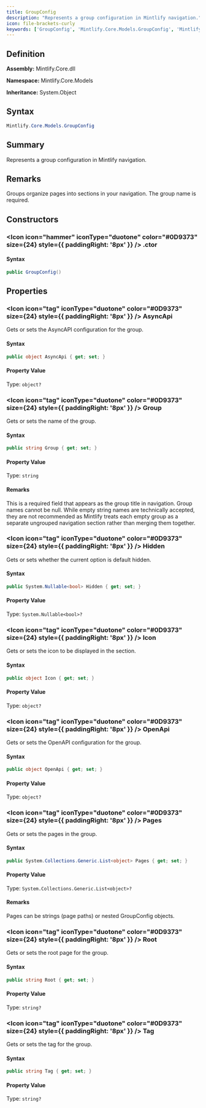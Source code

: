 ```yaml
---
title: GroupConfig
description: "Represents a group configuration in Mintlify navigation."
icon: file-brackets-curly
keywords: ['GroupConfig', 'Mintlify.Core.Models.GroupConfig', 'Mintlify.Core.Models', 'class', 'System.Object']
---
```


## Definition

**Assembly:** Mintlify.Core.dll

**Namespace:** Mintlify.Core.Models

**Inheritance:** System.Object

## Syntax

```csharp
Mintlify.Core.Models.GroupConfig
```

## Summary

Represents a group configuration in Mintlify navigation.

## Remarks

Groups organize pages into sections in your navigation. The group name is required.

## Constructors

### <Icon icon="hammer" iconType="duotone" color="#0D9373" size={24} style={{ paddingRight: '8px' }} />  .ctor

#### Syntax

```csharp
public GroupConfig()
```

## Properties

### <Icon icon="tag" iconType="duotone" color="#0D9373" size={24} style={{ paddingRight: '8px' }} />  AsyncApi

Gets or sets the AsyncAPI configuration for the group.

#### Syntax

```csharp
public object AsyncApi { get; set; }
```

#### Property Value

Type: `object?`

### <Icon icon="tag" iconType="duotone" color="#0D9373" size={24} style={{ paddingRight: '8px' }} />  Group

Gets or sets the name of the group.

#### Syntax

```csharp
public string Group { get; set; }
```

#### Property Value

Type: `string`

#### Remarks

This is a required field that appears as the group title in navigation.
            Group names cannot be null. While empty string names are technically accepted,
            they are not recommended as Mintlify treats each empty group as a separate
            ungrouped navigation section rather than merging them together.

### <Icon icon="tag" iconType="duotone" color="#0D9373" size={24} style={{ paddingRight: '8px' }} />  Hidden

Gets or sets whether the current option is default hidden.

#### Syntax

```csharp
public System.Nullable<bool> Hidden { get; set; }
```

#### Property Value

Type: `System.Nullable<bool>?`

### <Icon icon="tag" iconType="duotone" color="#0D9373" size={24} style={{ paddingRight: '8px' }} />  Icon

Gets or sets the icon to be displayed in the section.

#### Syntax

```csharp
public object Icon { get; set; }
```

#### Property Value

Type: `object?`

### <Icon icon="tag" iconType="duotone" color="#0D9373" size={24} style={{ paddingRight: '8px' }} />  OpenApi

Gets or sets the OpenAPI configuration for the group.

#### Syntax

```csharp
public object OpenApi { get; set; }
```

#### Property Value

Type: `object?`

### <Icon icon="tag" iconType="duotone" color="#0D9373" size={24} style={{ paddingRight: '8px' }} />  Pages

Gets or sets the pages in the group.

#### Syntax

```csharp
public System.Collections.Generic.List<object> Pages { get; set; }
```

#### Property Value

Type: `System.Collections.Generic.List<object>?`

#### Remarks

Pages can be strings (page paths) or nested GroupConfig objects.

### <Icon icon="tag" iconType="duotone" color="#0D9373" size={24} style={{ paddingRight: '8px' }} />  Root

Gets or sets the root page for the group.

#### Syntax

```csharp
public string Root { get; set; }
```

#### Property Value

Type: `string?`

### <Icon icon="tag" iconType="duotone" color="#0D9373" size={24} style={{ paddingRight: '8px' }} />  Tag

Gets or sets the tag for the group.

#### Syntax

```csharp
public string Tag { get; set; }
```

#### Property Value

Type: `string?`

